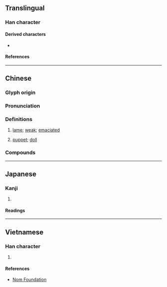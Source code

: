 {{also|尫}}
{{character info}}
==Translingual==

===Han character===
{{Han char|rn=43|rad=尢|as=04|sn=7|four=41011|canj=KUMG|ids=⿺尢王}}

====Derived characters====
* {{l|mul|[[𤷀]]}}

====References====
{{Han ref|kx=0298.130|dkj=07558|dj=0593.170|hdz=10552.140|uh=5C2A}}

----

==Chinese==
{{zh-forms|alt=㑌,尫,尩}}

===Glyph origin===
{{Han etym}}
{{Han compound|尢|王|ls=psc|c1=s|c2=p|t1=}}

===Pronunciation===
{{zh-pron
|m=wāng
|c=wong1
|mn=ang
|mc=y
|oc=y
|cat=a
}}

===Definitions===
{{zh-hanzi}}

# [[lame]]; [[weak]]; [[emaciated]]
# {{lb|zh|Min Nan}} [[puppet]]; [[doll]]

===Compounds===
{{zh-der|尪羸|尪仔標|尪仔:ang-á}}

----

==Japanese==

===Kanji===
{{ja-kanji|grade=|rs=尢04}}

# {{rfdef|ja|sort=尢04}}

====Readings====
{{ja-readings
|on=おう
|kun=まがる, よわい
}}

----

==Vietnamese==

===Han character===
{{vi-readings|rs=尢04|reading=uông}}

# {{rfdef|vi|sort=尢04}}

====References====
* [http://nomfoundation.org/common/nom_details.php?codepoint=5c2a Nom Foundation]